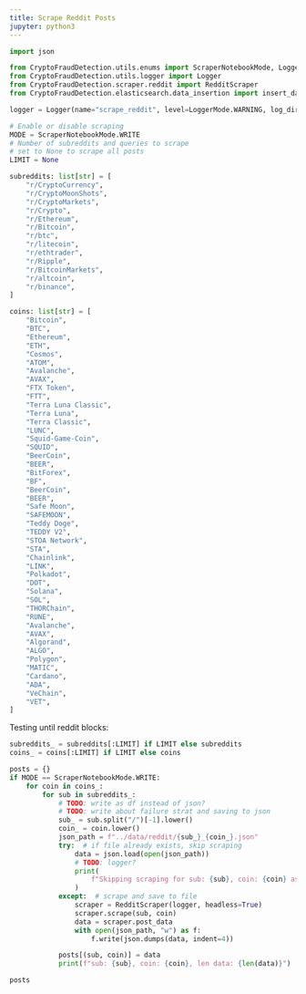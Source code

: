 ```yaml
---
title: Scrape Reddit Posts
jupyter: python3
---
```


```python
import json

from CryptoFraudDetection.utils.enums import ScraperNotebookMode, LoggerMode
from CryptoFraudDetection.utils.logger import Logger
from CryptoFraudDetection.scraper.reddit import RedditScraper
from CryptoFraudDetection.elasticsearch.data_insertion import insert_dataframe

logger = Logger(name="scrape_reddit", level=LoggerMode.WARNING, log_dir="../logs")
```

```python
# Enable or disable scraping
MODE = ScraperNotebookMode.WRITE
# Number of subreddits and queries to scrape
# set to None to scrape all posts
LIMIT = None
```

```python
subreddits: list[str] = [
    "r/CryptoCurrency",
    "r/CryptoMoonShots",
    "r/CryptoMarkets",
    "r/Crypto",
    "r/Ethereum",
    "r/Bitcoin",
    "r/btc",
    "r/litecoin",
    "r/ethtrader",
    "r/Ripple",
    "r/BitcoinMarkets",
    "r/altcoin",
    "r/binance",
]

coins: list[str] = [
    "Bitcoin",
    "BTC",
    "Ethereum",
    "ETH",
    "Cosmos",
    "ATOM",
    "Avalanche",
    "AVAX",
    "FTX Token",
    "FTT",
    "Terra Luna Classic",
    "Terra Luna",
    "Terra Classic",
    "LUNC",
    "Squid-Game-Coin",
    "SQUID",
    "BeerCoin",
    "BEER",
    "BitForex",
    "BF",
    "BeerCoin",
    "BEER",
    "Safe Moon",
    "SAFEMOON",
    "Teddy Doge",
    "TEDDY V2",
    "STOA Network",
    "STA",
    "Chainlink",
    "LINK",
    "Polkadot",
    "DOT",
    "Solana",
    "SOL",
    "THORChain",
    "RUNE",
    "Avalanche",
    "AVAX",
    "Algorand",
    "ALGO",
    "Polygon",
    "MATIC",
    "Cardano",
    "ADA",
    "VeChain",
    "VET",
]
```

Testing until reddit blocks:

```python
subreddits_ = subreddits[:LIMIT] if LIMIT else subreddits
coins_ = coins[:LIMIT] if LIMIT else coins
```

```python
posts = {}
if MODE == ScraperNotebookMode.WRITE:
    for coin in coins_:
        for sub in subreddits_:
            # TODO: write as df instead of json?
            # TODO: write about failure strat and saving to json
            sub_ = sub.split("/")[-1].lower()
            coin_ = coin.lower()
            json_path = f"../data/reddit/{sub_}_{coin_}.json"
            try:  # if file already exists, skip scraping
                data = json.load(open(json_path))
                # TODO: logger?
                print(
                    f"Skipping scraping for sub: {sub}, coin: {coin} as is could be read from file."
                )
            except:  # scrape and save to file
                scraper = RedditScraper(logger, headless=True)
                scraper.scrape(sub, coin)
                data = scraper.post_data
                with open(json_path, "w") as f:
                    f.write(json.dumps(data, indent=4))

            posts[(sub, coin)] = data
            print(f"sub: {sub}, coin: {coin}, len data: {len(data)}")
```

```python
posts
```

